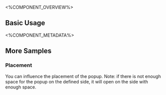 
<%COMPONENT_OVERVIEW%>

## Basic Usage
<Basic />

<%COMPONENT_METADATA%>

## More Samples

### Placement
You can influence the placement of the popup.
Note: if there is not enough space for the popup on the defined side, it will open on the side with enough space.

<Placement />